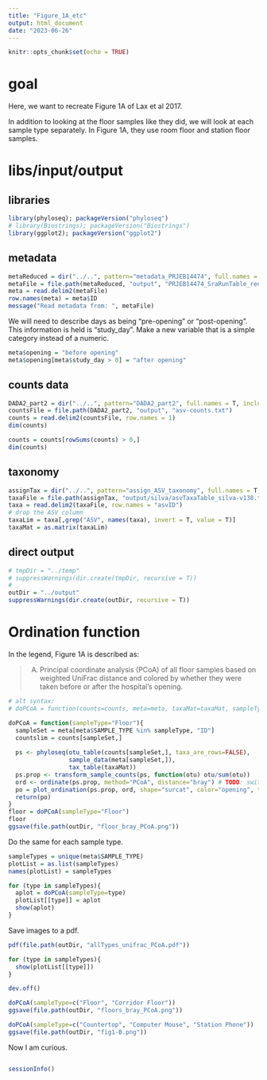 ```yaml
---
title: "Figure_1A_etc"
output: html_document
date: "2023-06-26"
---
```


```r
knitr::opts_chunk$set(echo = TRUE)
```

# goal

Here, we want to recreate Figure 1A of Lax et al 2017.

In addition to looking at the floor samples like they did, we will look at each sample type separately.  In Figure 1A, they use room floor and station floor samples.

# libs/input/output

## libraries

```r
library(phyloseq); packageVersion("phyloseq")
# library(Biostrings); packageVersion("Biostrings")
library(ggplot2); packageVersion("ggplot2")
```


## metadata

```r
metaReduced = dir("../..", pattern="metadata_PRJEB14474", full.names = T, include.dirs = T)
metaFile = file.path(metaReduced, "output", "PRJEB14474_SraRunTable_reduced.txt")
meta = read.delim2(metaFile)
row.names(meta) = meta$ID
message("Read metadata from: ", metaFile)
```

We will need to describe days as being "pre-opening" or "post-opening".  This information is held is "study_day". Make a new variable that is a simple category instead of a numeric.
```r
meta$opening = "before opening"
meta$opening[meta$study_day > 0] = "after opening"
```


## counts data

```r
DADA2_part2 = dir("../..", pattern="DADA2_part2", full.names = T, include.dirs = T)
countsFile = file.path(DADA2_part2, "output", "asv-counts.txt")
counts = read.delim2(countsFile, row.names = 1)
dim(counts)

counts = counts[rowSums(counts) > 0,]
dim(counts)
```

## taxonomy

```r
assignTax = dir("../..", pattern="assign_ASV_taxonomy", full.names = T, include.dirs = T)
taxaFile = file.path(assignTax, "output/silva/asvTaxaTable_silva-v138.txt")
taxa = read.delim2(taxaFile, row.names = "asvID")
# drop the ASV column
taxaLim = taxa[,grep("ASV", names(taxa), invert = T, value = T)]
taxaMat = as.matrix(taxaLim)
```


## direct output

```r
# tmpDir = "../temp"
# suppressWarnings(dir.create(tmpDir, recursive = T))
# 
outDir = "../output"
suppressWarnings(dir.create(outDir, recursive = T))
```

# Ordination function

In the legend, Figure 1A is described as:

> (A) Principal coordinate analysis (PCoA) of all floor samples based on weighted UniFrac distance and colored by whether they were taken before or after the hospital’s opening.

```r
# alt syntax: 
# doPCoA = function(counts=counts, meta=meta, taxaMat=taxaMat, sampleType="Floor"){

doPCoA = function(sampleType="Floor"){
  sampleSet = meta[meta$SAMPLE_TYPE %in% sampleType, "ID"]
  countslim = counts[sampleSet,]
  
  ps <- phyloseq(otu_table(counts[sampleSet,], taxa_are_rows=FALSE), 
                 sample_data(meta[sampleSet,]), 
                 tax_table(taxaMat))
  ps.prop <- transform_sample_counts(ps, function(otu) otu/sum(otu))
  ord <- ordinate(ps.prop, method="PCoA", distance="bray") # TODO: switch to unifrac to match paper
  po = plot_ordination(ps.prop, ord, shape="surcat", color="opening", title=paste0("bray PCoA - ", sampleType))
  return(po)
}
floor = doPCoA(sampleType="Floor")
floor
ggsave(file.path(outDir, "floor_bray_PCoA.png"))
```

Do the same for each sample type.

```r
sampleTypes = unique(meta$SAMPLE_TYPE)
plotList = as.list(sampleTypes)
names(plotList) = sampleTypes

for (type in sampleTypes){
  aplot = doPCoA(sampleType=type)
  plotList[[type]] = aplot
  show(aplot)
}
```

Save images to a pdf.
```r
pdf(file.path(outDir, "allTypes_unifrac_PCoA.pdf"))

for (type in sampleTypes){
  show(plotList[[type]])
}

dev.off()
```





```r
doPCoA(sampleType=c("Floor", "Corridor Floor"))
ggsave(file.path(outDir, "floors_bray_PCoA.png"))
```


```r
doPCoA(sampleType=c("Countertop", "Computer Mouse", "Station Phone"))
ggsave(file.path(outDir, "fig1-B.png"))
```


Now I am curious. 
```r

```







```r
sessionInfo()
```

